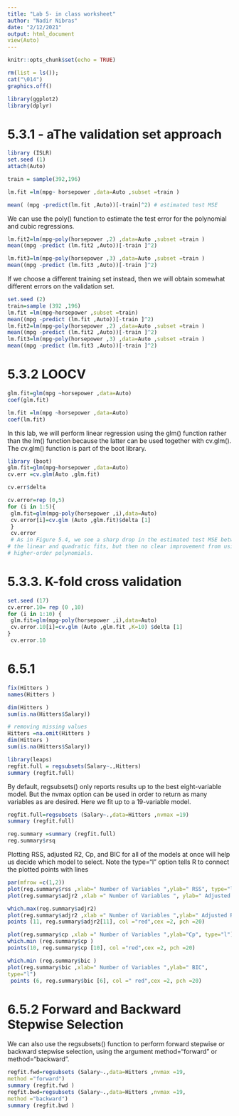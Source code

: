 ```yaml
---
title: "Lab 5- in class worksheet"
author: "Nadir Nibras"
date: "2/12/2021"
output: html_document
view(Auto)
---
```


```r
knitr::opts_chunk$set(echo = TRUE)
```

```r
rm(list = ls());
cat("\014")  
graphics.off() 

library(ggplot2)
library(dplyr)
```

# 5.3.1 - aThe validation set approach
```r
library (ISLR)
set.seed (1)
attach(Auto)

train = sample(392,196)

lm.fit =lm(mpg~ horsepower ,data=Auto ,subset =train )

mean( (mpg -predict(lm.fit ,Auto))[-train]^2) # estimated test MSE
```

We can use the poly() function to estimate the test error for the polynomial and cubic regressions.

```r
lm.fit2=lm(mpg~poly(horsepower ,2) ,data=Auto ,subset =train )
mean((mpg -predict (lm.fit2 ,Auto))[-train ]^2)

lm.fit3=lm(mpg~poly(horsepower ,3) ,data=Auto ,subset =train )
mean((mpg -predict (lm.fit3 ,Auto))[-train ]^2)
```

If we choose a different training set instead, then we will obtain somewhat different errors on the validation set.
```r
set.seed (2)
train=sample (392 ,196)
lm.fit =lm(mpg~horsepower ,subset =train)
mean((mpg -predict (lm.fit ,Auto))[-train ]^2)
lm.fit2=lm(mpg~poly(horsepower ,2) ,data=Auto ,subset =train )
mean((mpg -predict (lm.fit2 ,Auto))[-train ]^2)
lm.fit3=lm(mpg~poly(horsepower ,3) ,data=Auto ,subset =train )
mean((mpg -predict (lm.fit3 ,Auto))[-train ]^2)
```
# 5.3.2 LOOCV

```r
glm.fit=glm(mpg ~horsepower ,data=Auto)
coef(glm.fit)

lm.fit =lm(mpg ~horsepower ,data=Auto)
coef(lm.fit)
```
In this lab, we will perform linear regression using the glm() function rather than the lm() function because
the latter can be used together with cv.glm(). The cv.glm() function is
part of the boot library.


```r
library (boot)
glm.fit=glm(mpg~horsepower ,data=Auto)
cv.err =cv.glm(Auto ,glm.fit)

cv.err$delta
```
```r
cv.error=rep (0,5)
for (i in 1:5){
 glm.fit=glm(mpg~poly(horsepower ,i),data=Auto)
 cv.error[i]=cv.glm (Auto ,glm.fit)$delta [1]
 }
 cv.error
 # As in Figure 5.4, we see a sharp drop in the estimated test MSE between
# the linear and quadratic fits, but then no clear improvement from using
# higher-order polynomials.

````
# 5.3.3. K-fold cross validation

```r
set.seed (17)
cv.error.10= rep (0 ,10)
for (i in 1:10) {
 glm.fit=glm(mpg~poly(horsepower ,i),data=Auto)
 cv.error.10[i]=cv.glm (Auto ,glm.fit ,K=10) $delta [1]
}
 cv.error.10
```

# 6.5.1
```r
fix(Hitters )
names(Hitters )

dim(Hitters )
sum(is.na(Hitters$Salary))

# removing missing values
Hitters =na.omit(Hitters )
dim(Hitters )
sum(is.na(Hitters$Salary))
```


```r
library(leaps)
regfit.full = regsubsets(Salary~.,Hitters)
summary (regfit.full)
```

By default, regsubsets() only reports results up to the best eight-variable model. 
But the nvmax option can be used in order to return as many variables as are desired. Here we fit up to a 19-variable model.
```r
regfit.full=regsubsets (Salary~.,data=Hitters ,nvmax =19)
summary (regfit.full)
```

```r
reg.summary =summary (regfit.full)
reg.summary$rsq
```
Plotting RSS, adjusted R2, Cp, and BIC for all of the models at once will
help us decide which model to select. 
Note the type="l" option tells R to connect the plotted points with lines

```r
par(mfrow =c(1,2))
plot(reg.summary$rss ,xlab=" Number of Variables ",ylab=" RSS", type="l")
plot(reg.summary$adjr2 ,xlab =" Number of Variables ", ylab=" Adjusted RSq",type="l")
```
```r
which.max(reg.summary$adjr2)
plot(reg.summary$adjr2 ,xlab =" Number of Variables ",ylab=" Adjusted RSq",type="l")
points (11, reg.summary$adjr2[11], col ="red",cex =2, pch =20)
```
```r
plot(reg.summary$cp ,xlab =" Number of Variables ",ylab="Cp", type="l")
which.min (reg.summary$cp )
points(10, reg.summary$cp [10], col ="red",cex =2, pch =20)

which.min (reg.summary$bic )
plot(reg.summary$bic ,xlab=" Number of Variables ",ylab=" BIC",
type="l")
 points (6, reg.summary$bic [6], col =" red",cex =2, pch =20)
```
# 6.5.2 Forward and Backward Stepwise Selection

We can also use the regsubsets() function to perform forward stepwise
or backward stepwise selection, using the argument method="forward" or
method="backward".

```r
regfit.fwd=regsubsets (Salary~.,data=Hitters ,nvmax =19,
method ="forward")
summary (regfit.fwd )
regfit.bwd=regsubsets (Salary~.,data=Hitters ,nvmax =19,
method ="backward")
summary (regfit.bwd )
```